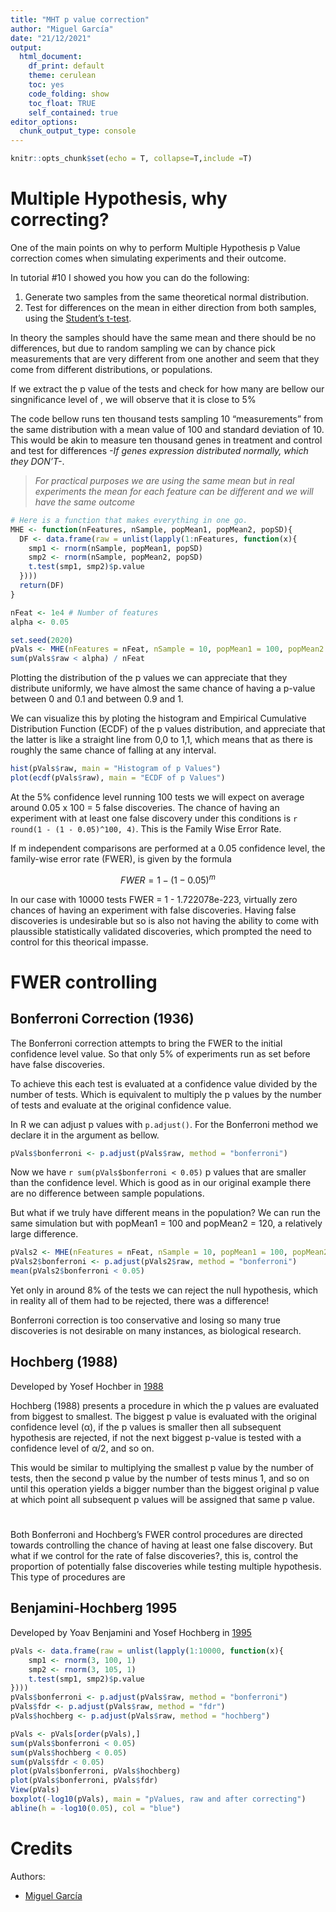 ```yaml
---
title: "MHT p value correction"
author: "Miguel García"
date: "21/12/2021"
output:
  html_document: 
    df_print: default
    theme: cerulean
    toc: yes
    code_folding: show
    toc_float: TRUE
    self_contained: true
editor_options: 
  chunk_output_type: console
---
```


```r
knitr::opts_chunk$set(echo = T, collapse=T,include =T)
```

# Multiple Hypothesis, why correcting?

One of the main points on why to perform Multiple Hypothesis p Value correction
comes when simulating experiments and their outcome.

In tutorial #10 I showed you how you can do the following:

1) Generate two samples from the same theoretical normal distribution.
2) Test for differences on the mean in either direction from both samples, using
the [Student's t-test](https://en.wikipedia.org/wiki/Student's_t-test).

In theory the samples should have the same mean and there should be no 
differences, but due to random sampling we can by chance pick measurements that
are very different from one another and seem that they come from different 
distributions, or populations.

If we extract the p value of the tests and check for how many are bellow our
singnificance level of \alpha 0.05, we will observe that it is close to 5%

The code bellow runs ten thousand tests sampling 10 "measurements" from
the same distribution with a mean value of 100 and standard deviation of 10. 
This would be akin to measure ten thousand genes in treatment and control and
test for differences *-If genes expression distributed normally, which they DON'T-*.

> *For practical purposes we are using the same mean but in real experiments 
the mean for each feature can be different and we will have the same outcome*

```r
# Here is a function that makes everything in one go.
MHE <- function(nFeatures, nSample, popMean1, popMean2, popSD){
  DF <- data.frame(raw = unlist(lapply(1:nFeatures, function(x){
    smp1 <- rnorm(nSample, popMean1, popSD)
    smp2 <- rnorm(nSample, popMean2, popSD)
    t.test(smp1, smp2)$p.value
  })))
  return(DF)
}

nFeat <- 1e4 # Number of features
alpha <- 0.05

set.seed(2020)
pVals <- MHE(nFeatures = nFeat, nSample = 10, popMean1 = 100, popMean2 = 100, popSD = 10)
sum(pVals$raw < alpha) / nFeat
```

Plotting the distribution of the p values we can appreciate that they distribute
uniformly, we have almost the same chance of having a p-value between 0 and 0.1
and between 0.9 and 1. 

We can visualize this by ploting the histogram and Empirical Cumulative 
Distribution Function (ECDF) of the p values distribution, and appreciate that 
the latter is like a straight line from 0,0 to 1,1, which means that as there is
roughly the same chance of falling at any interval.

```r
hist(pVals$raw, main = "Histogram of p Values")
plot(ecdf(pVals$raw), main = "ECDF of p Values")
```


At the 5% confidence level running 100 tests we will expect on average
around 0.05 x 100 = 5 false discoveries. The chance of having an experiment
with at least one false discovery under this conditions is `r round(1 - (1 - 0.05)^100, 4)`.
This is the Family Wise Error Rate.

If m independent comparisons are performed at a 0.05 confidence level,
the family-wise error rate (FWER), is given by the formula

$$ FWER = 1 - (1 - 0.05 )^m  $$

In our case with 10000 tests FWER = 1 - 1.722078e-223, virtually zero chances
of having an experiment with false discoveries. Having false discoveries is 
undesirable but so is also not having the ability to come with plaussible 
statistically validated discoveries, which prompted the need to control for
this theorical impasse. 

# FWER controlling

## Bonferroni Correction (1936)

The Bonferroni correction attempts to bring the FWER to the initial confidence
level value. So that only 5% of experiments run as set before have false 
discoveries.

To achieve this each test is evaluated at a confidence value divided by the
number of tests. Which is equivalent to multiply the p values by the number
of tests and evaluate at the original confidence value.

In R we can adjust p values with `p.adjust()`. For the Bonferroni method
we declare it in the argument as bellow.

```r
pVals$bonferroni <- p.adjust(pVals$raw, method = "bonferroni")
```

Now we have `r sum(pVals$bonferroni < 0.05)` p values that are smaller than
the confidence level. Which is good as in our original example there
are no difference between sample populations.

But what if we truly have different means in the population? We can run the
same simulation but with popMean1 = 100 and popMean2 = 120, a relatively large 
difference. 

```r
pVals2 <- MHE(nFeatures = nFeat, nSample = 10, popMean1 = 100, popMean2 = 120, popSD = 10)
pVals2$bonferroni <- p.adjust(pVals2$raw, method = "bonferroni")
mean(pVals2$bonferroni < 0.05)
```

Yet only in around 8% of the tests we can reject the null hypothesis, which in 
reality all of them had to be rejected, there was a difference!

Bonferroni correction is too conservative and losing so many true discoveries
is not desirable on many instances, as biological research.

## Hochberg (1988)

Developed by Yosef Hochber in [1988](http://www-stat.wharton.upenn.edu/~steele/Courses/956/Resource/MultipleComparision/Hochberg88.pdf)

Hochberg (1988) presents a procedure in which the p values are evaluated from
biggest to smallest. The biggest p value is evaluated with the original 
confidence level (α), if the p values is smaller then all subsequent 
hypothesis are rejected, if not the next biggest p-value is tested with 
a confidence level of α/2, and so on.

This would be similar to multiplying the smallest p value by the number of 
tests, then the second p value by the number of tests minus 1, and so on
until this operation yields a bigger number than the biggest original p value
at which point all subsequent p values will be assigned that same p value.

# 

Both Bonferroni and Hochberg's FWER control procedures are directed towards
controlling the chance of having at least one false discovery. But what if
we control for the rate of false discoveries?, this is, control the proportion
of potentially false discoveries while testing multiple hypothesis. This type 
of procedures are 

## Benjamini-Hochberg 1995

Developed by Yoav Benjamini and Yosef Hochberg in 
[1995](https://rss.onlinelibrary.wiley.com/doi/abs/10.1111/j.2517-6161.1995.tb02031.x)


```r
pVals <- data.frame(raw = unlist(lapply(1:10000, function(x){
    smp1 <- rnorm(3, 100, 1)
    smp2 <- rnorm(3, 105, 1)
    t.test(smp1, smp2)$p.value
})))
pVals$bonferroni <- p.adjust(pVals$raw, method = "bonferroni")
pVals$fdr <- p.adjust(pVals$raw, method = "fdr")
pVals$hochberg <- p.adjust(pVals$raw, method = "hochberg")

pVals <- pVals[order(pVals),]
sum(pVals$bonferroni < 0.05)
sum(pVals$hochberg < 0.05)
sum(pVals$fdr < 0.05)
plot(pVals$bonferroni, pVals$hochberg)
plot(pVals$bonferroni, pVals$fdr)
View(pVals)
boxplot(-log10(pVals), main = "pValues, raw and after correcting")
abline(h = -log10(0.05), col = "blue")
```


# Credits

Authors:

* [Miguel García](https://angelcampos.github.io/)
